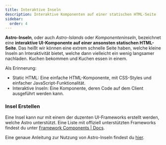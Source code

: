 ```yaml
---
title: Interaktive Inseln
description: Interaktive Komponenten auf einer statischen HTML-Seite
sidebar:
  order: 4
---
```


**Astro-Inseln**, oder auch *Astro-Islands* oder *Komponenteninseln*, bezeichnet eine **interaktive UI-Komponente auf einer ansonsten statischen HTML-Seite**. Das heißt wir können eine extrem schnelle Seite haben, welche kleine Inseln an Interaktivität bietet, welche dann vielleicht ein wenig langsamer nachladen.
Kuchen bekommen und Kuchen essen in einem.

Als Erinnerung:

- Static HTML: Eine einfache HTML-Komponente, mit CSS-Styles und einfacher JavaScript-Funktionalität.
- Interaktive Inseln: Eine Komponente, deren Code auf dem Client ausgeführt werden kann.

### Insel Erstellen

Eine Insel kann nur mit einem der duzenten UI-Frameworks erstellt werden, welche Astro unterstützt. Eine Liste mit offiziell unterstützten Frameworks findest du unter [Framework Components | Docs](https://docs.astro.build/en/guides/framework-components/).


<IslandsArchitecture />

Eine genaue Anleitung zur Nutzung von Astro-Inseln findest du [hier](https://docs.astro.build/de/guides/framework-components/).
